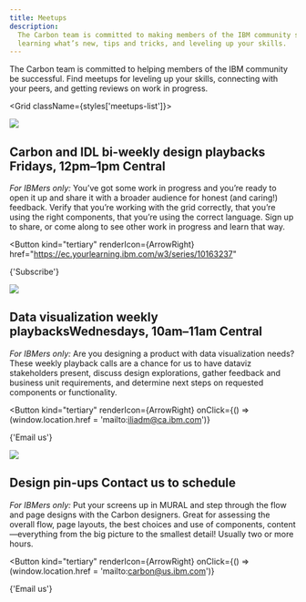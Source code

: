 ```yaml
---
title: Meetups
description:
  The Carbon team is committed to making members of the IBM community successful. Find meetups for
  learning what’s new, tips and tricks, and leveling up your skills.
---
```




<PageDescription>

The Carbon team is committed to helping members of the IBM community be successful. Find meetups for
leveling up your skills, connecting with your peers, and getting reviews on work in progress.

</PageDescription>

<Grid className={styles['meetups-list']}>
<Column lg={4} md={2}>

![](/about-carbon/meetups/events_design_playback.png)

</Column>
<Column lg={7} md={5}>

## Carbon and IDL bi-weekly design playbacks <span>Fridays, 12pm–1pm Central</span>

_For IBMers only:_ You’ve got some work in progress and you’re ready to open it up and share it with
a broader audience for honest (and caring!) feedback. Verify that you’re working with the grid
correctly, that you’re using the right components, that you’re using the correct language. Sign up
to share, or come along to see other work in progress and learn that way.

<Button
  kind="tertiary"
  renderIcon={ArrowRight}
  href="https://ec.yourlearning.ibm.com/w3/series/10163237"
>
  {'Subscribe'}
</Button>

</Column>
</Grid>
<Grid className={styles['meetups-list']}>
<Column lg={4} md={2}>

![](/about-carbon/meetups/meetups_data_viz.png)

</Column>
<Column lg={7} md={5}>

## Data visualization weekly playbacks<span>Wednesdays, 10am–11am Central</span>

_For IBMers only:_ Are you designing a product with data visualization needs? These weekly playback
calls are a chance for us to have dataviz stakeholders present, discuss design explorations, gather
feedback and business unit requirements, and determine next steps on requested components or
functionality.

<Button
  kind="tertiary"
  renderIcon={ArrowRight}
  onClick={() => (window.location.href = 'mailto:iliadm@ca.ibm.com')}
>
  {'Email us'}
</Button>

</Column>
</Grid>
<Grid className={styles['meetups-list']}>
<Column lg={4} md={2}>

![](/about-carbon/meetups/events_pinup.jpg)

</Column>
<Column lg={7} md={5}>

## Design pin-ups <span>Contact us to schedule</span>

_For IBMers only:_ Put your screens up in MURAL and step through the flow and page designs with the
Carbon designers. Great for assessing the overall flow, page layouts, the best choices and use of
components, content—everything from the big picture to the smallest detail! Usually two or more
hours.

<Button
  kind="tertiary"
  renderIcon={ArrowRight}
  onClick={() => (window.location.href = 'mailto:carbon@us.ibm.com')}
>
  {'Email us'}
</Button>

</Column>
</Grid>
